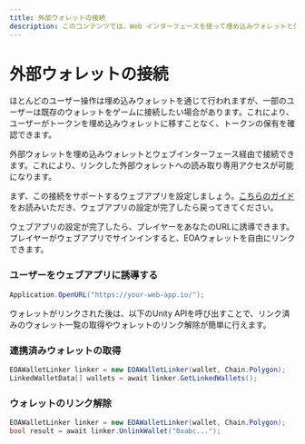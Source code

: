 ```yaml
---
title: 外部ウォレットの接続
description: このコンテンツでは、Web インターフェースを使って埋め込みウォレットと外部ウォレットを接続する方法について詳しく説明しています。
---
```


# 外部ウォレットの接続
ほとんどのユーザー操作は埋め込みウォレットを通じて行われますが、一部のユーザーは既存のウォレットをゲームに接続したい場合があります。これにより、ユーザーがトークンを埋め込みウォレットに移すことなく、トークンの保有を確認できます。

外部ウォレットを埋め込みウォレットとウェブインターフェース経由で接続できます。これにより、リンクした外部ウォレットへの読み取り専用アクセスが可能になります。

まず、この接続をサポートするウェブアプリを設定しましょう。[こちらのガイド](/solutions/wallets/developers/embedded-wallet/wallet-linking)をお読みいただき、ウェブアプリの設定が完了したら戻ってきてください。

ウェブアプリの設定が完了したら、プレイヤーをあなたのURLに誘導できます。プレイヤーがウェブアプリでサインインすると、EOAウォレットを自由にリンクできます。

### ユーザーをウェブアプリに誘導する

```csharp
Application.OpenURL("https://your-web-app.io/");
```

ウォレットがリンクされた後は、以下のUnity APIを呼び出すことで、リンク済みのウォレット一覧の取得やウォレットのリンク解除が簡単に行えます。

### 連携済みウォレットの取得

```csharp
EOAWalletLinker linker = new EOAWalletLinker(wallet, Chain.Polygon);
LinkedWalletData[] wallets = await linker.GetLinkedWallets();
```

### ウォレットのリンク解除

```csharp
EOAWalletLinker linker = new EOAWalletLinker(wallet, Chain.Polygon);
bool result = await linker.UnlinkWallet("0xabc...");
```